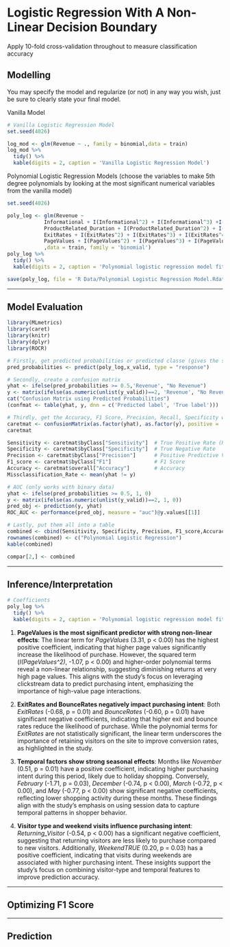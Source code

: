 # Logistic Regression With A Non-Linear Decision Boundary

Apply 10-fold cross-validation throughout to measure classification accuracy

## Modelling

You may specify the model and regularize (or not) in any way you wish, just be sure to clearly state your final model.

Vanilla Model

```r
# Vanilla Logistic Regression Model
set.seed(4026)

log_mod <- glm(Revenue ~ ., family = binomial,data = train)
log_mod %>% 
  tidy() %>%
  kable(digits = 2, caption = 'Vanilla Logistic Regression Model')
```

Polynomial Logistic Regression Models (choose the variables to make 5th degree polynomials by looking at the most significant numerical variables from the vanilla model)

```r
set.seed(4026)

poly_log <- glm(Revenue ~ 
            Informational + I(Informational^2) + I(Informational^3) +I(Informational^4) + 
            ProductRelated_Duration + I(ProductRelated_Duration^2) + I(ProductRelated_Duration^3) + I(ProductRelated_Duration^4) +
            ExitRates + I(ExitRates^2) + I(ExitRates^3) + I(ExitRates^4) + 
            PageValues + I(PageValues^2) + I(PageValues^3) + I(PageValues^4) + .
            ,data = train, family = 'binomial')
poly_log %>% 
  tidy() %>%
  kable(digits = 2, caption = 'Polynomial logistic regression model fitted to the online shopping dataset using all the varibles')

save(poly_log, file = 'R Data/Polynomial Logistic Regression Model.Rdata')
```

------------------------------------------------------------------------

\newpage

## Model Evaluation

```r
library(MLmetrics)
library(caret)
library(knitr)
library(dplyr)
library(ROCR)

# Firstly, get predicted probabilities or predicted classe (gives the same conclusions) from the model
pred_probabilities <- predict(poly_log,x_valid, type = "response")

# Secondly, create a confusion matrix
yhat <- ifelse(pred_probabilities >= 0.5,'Revenue', "No Revenue")
y <- matrix(ifelse(as.numeric(unlist(y_valid))==2, 'Revenue', "No Revenue"))
cat("Confusion Matrix using Predicted Probabilities")
(confmat <- table(yhat, y, dnn = c('Predicted label', 'True label')))

# Thirdly, get the Accuracy, F1 Score, Precision, Recall, Specificity which we can calculate from the confusion matrix .... or us the caret package 
caretmat <- confusionMatrix(as.factor(yhat), as.factor(y), positive = 'Revenue')
caretmat 

Sensitivity <- caretmat$byClass["Sensitivity"]  # True Positive Rate (Recall)
Specificity <- caretmat$byClass["Specificity"]  # True Negative Rate
Precision <- caretmat$byClass["Precision"]      # Positive Predictive Value
F1_score <- caretmat$byClass["F1"]              # F1 Score
Accuracy <- caretmat$overall["Accuracy"]        # Accuracy
Missclassification_Rate <- mean(yhat != y)

# AUC (only works with binary data)
yhat <- ifelse(pred_probabilities >= 0.5, 1, 0)
y <- matrix(ifelse(as.numeric(unlist(y_valid))==2, 1, 0))
pred_obj <- prediction(y, yhat)
ROC_AUC <- performance(pred_obj, measure = "auc")@y.values[[1]]

# Lastly, put them all into a table
combined <- cbind(Sensitivity, Specificity, Precision, F1_score,Accuracy, Missclassification_Rate, ROC_AUC)
rownames(combined) <- c("Polynomial Logistic Regression")
kable(combined)

compar[2,] <- combined
```

------------------------------------------------------------------------

\newpage

## Inference/Interpretation

```r
# Coefficients
poly_log %>% 
  tidy() %>%
  kable(digits = 2, caption = 'Polynomial logistic regression model fitted to the online shopping dataset using all the varibles')
```

1.  **PageValues is the most significant predictor with strong non-linear effects**: The linear term for *PageValues* (3.31, p \< 0.00) has the highest positive coefficient, indicating that higher page values significantly increase the likelihood of purchase. However, the squared term (*I(PageValues\^2)*, -1.07, p \< 0.00) and higher-order polynomial terms reveal a non-linear relationship, suggesting diminishing returns at very high page values. This aligns with the study's focus on leveraging clickstream data to predict purchasing intent, emphasizing the importance of high-value page interactions.

2.  **ExitRates and BounceRates negatively impact purchasing intent**: Both *ExitRates* (-0.68, p = 0.01) and *BounceRates* (-0.60, p = 0.01) have significant negative coefficients, indicating that higher exit and bounce rates reduce the likelihood of purchase. While the polynomial terms for *ExitRates* are not statistically significant, the linear term underscores the importance of retaining visitors on the site to improve conversion rates, as highlighted in the study.

3.  **Temporal factors show strong seasonal effects**: Months like *November* (0.51, p = 0.01) have a positive coefficient, indicating higher purchasing intent during this period, likely due to holiday shopping. Conversely, *February* (-1.71, p = 0.03), *December* (-0.74, p \< 0.00), *March* (-0.72, p \< 0.00), and *May* (-0.77, p \< 0.00) show significant negative coefficients, reflecting lower shopping activity during these months. These findings align with the study's emphasis on using session data to capture temporal patterns in shopper behavior.

4.  **Visitor type and weekend visits influence purchasing intent**: *Returning_Visitor* (-0.54, p \< 0.00) has a significant negative coefficient, suggesting that returning visitors are less likely to purchase compared to new visitors. Additionally, *WeekendTRUE* (0.20, p = 0.03) has a positive coefficient, indicating that visits during weekends are associated with higher purchasing intent. These insights support the study's focus on combining visitor-type and temporal features to improve prediction accuracy.

------------------------------------------------------------------------

\newpage

## Optimizing F1 Score

------------------------------------------------------------------------

\newpage

## Prediction
